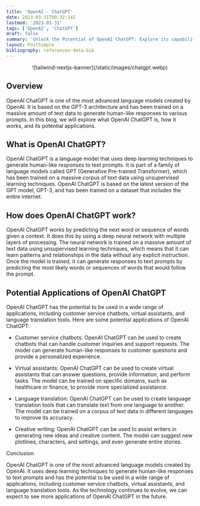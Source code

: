 ```yaml
---
title: 'OpenAI - ChatGPT'
date: 2023-03-31T00:32:14Z
lastmod: '2023-03-31'
tags: ['OpenAI', 'ChatGPT']
draft: false
summary: 'Unlock the Potential of OpenAI ChatGPT: Explore its capabilities, applications, and use cases in this informative tech blog. Stay ahead with AI-powered insights!'
layout: PostSimple
bibliography: references-data.bib
---
```


<center>![tailwind-nextjs-banner](/static/images/chatgpt.webp)</center>

## Overview

OpenAI ChatGPT is one of the most advanced language models created by OpenAI. It is based on the GPT-3 architecture and has been trained on a massive amount of text data to generate human-like responses to various prompts. In this blog, we will explore what OpenAI ChatGPT is, how it works, and its potential applications.

## What is OpenAI ChatGPT?

OpenAI ChatGPT is a language model that uses deep learning techniques to generate human-like responses to text prompts. It is part of a family of language models called GPT (Generative Pre-trained Transformer), which has been trained on a massive corpus of text data using unsupervised learning techniques. OpenAI ChatGPT is based on the latest version of the GPT model, GPT-3, and has been trained on a dataset that includes the entire internet.

## How does OpenAI ChatGPT work?

OpenAI ChatGPT works by predicting the next word or sequence of words given a context. It does this by using a deep neural network with multiple layers of processing. The neural network is trained on a massive amount of text data using unsupervised learning techniques, which means that it can learn patterns and relationships in the data without any explicit instruction. Once the model is trained, it can generate responses to text prompts by predicting the most likely words or sequences of words that would follow the prompt.

## Potential Applications of OpenAI ChatGPT

OpenAI ChatGPT has the potential to be used in a wide range of applications, including customer service chatbots, virtual assistants, and language translation tools. Here are some potential applications of OpenAI ChatGPT:

- Customer service chatbots: OpenAI ChatGPT can be used to create chatbots that can handle customer inquiries and support requests. The model can generate human-like responses to customer questions and provide a personalized experience.

- Virtual assistants: OpenAI ChatGPT can be used to create virtual assistants that can answer questions, provide information, and perform tasks. The model can be trained on specific domains, such as healthcare or finance, to provide more specialized assistance.

- Language translation: OpenAI ChatGPT can be used to create language translation tools that can translate text from one language to another. The model can be trained on a corpus of text data in different languages to improve its accuracy.

- Creative writing: OpenAI ChatGPT can be used to assist writers in generating new ideas and creative content. The model can suggest new plotlines, characters, and settings, and even generate entire stories.

Conclusion

OpenAI ChatGPT is one of the most advanced language models created by OpenAI. It uses deep learning techniques to generate human-like responses to text prompts and has the potential to be used in a wide range of applications, including customer service chatbots, virtual assistants, and language translation tools. As the technology continues to evolve, we can expect to see more applications of OpenAI ChatGPT in the future.
